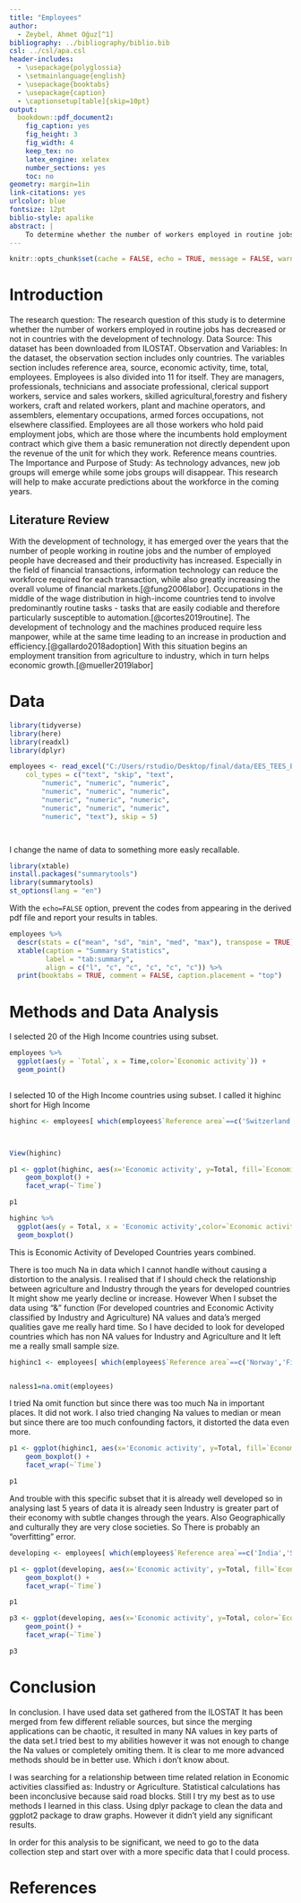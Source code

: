 ```yaml
---
title: "Employees"
author: 
  - Zeybel, Ahmet Oğuz[^1]
bibliography: ../bibliography/biblio.bib
csl: ../csl/apa.csl
header-includes:
  - \usepackage{polyglossia}
  - \setmainlanguage{english}
  - \usepackage{booktabs}
  - \usepackage{caption} 
  - \captionsetup[table]{skip=10pt}
output:
  bookdown::pdf_document2:
    fig_caption: yes
    fig_height: 3
    fig_width: 4
    keep_tex: no
    latex_engine: xelatex
    number_sections: yes
    toc: no
geometry: margin=1in
link-citations: yes
urlcolor: blue
fontsize: 12pt
biblio-style: apalike
abstract: |
    To determine whether the number of workers employed in routine jobs has decreased or not in countries with the development of technology and to interpret and predict what the future of routine work will be as technology evolves, we used dataset included 16 variables deriving from ILOSTAT. When we did a literature review, we observed that as the need for manpower decreased with the development of technology, the workforce shifted from the agricultural sector to the industrial sector, and productivity and economic growth increased. However, when performing data analysis, having too many NA values and their importance in dataset prevented us from interpreting the large data set and pushed us to examine a smaller sample.
---
```

```r
knitr::opts_chunk$set(cache = FALSE, echo = TRUE, message = FALSE, warning = FALSE)
```

<!-- ======================================================================= -->
<!-- ============================== FOOTNOTES ============================== -->
<!-- ======================================================================= -->
[^1]: 20080509, [Github Repo](https://github.com/AhmetZeybell/final.git)





# Introduction
The research question: The research question of this study is to determine whether the number of workers employed in routine jobs has decreased or not in countries with the development of technology.
Data Source: This dataset has been downloaded from ILOSTAT.
Observation and Variables: In the dataset, the observation section includes only countries. The variables section includes reference area, source, economic activity, time, total, employees. Employees is also divided into 11 for itself. They are managers, professionals, technicians and associate professional, clerical support workers, service and sales workers, skilled agricultural,forestry and fishery workers, craft and related workers, plant and machine operators, and assemblers, elementary occupations, armed forces occupations, not elsewhere classified. Employees are all those workers who hold paid employment jobs, which are those where the incumbents hold employment contract which give them a basic remuneration not directly dependent upon the revenue of the unit for which they work. Reference means countries.
The Importance and Purpose of Study: As technology advances, new job groups will emerge while some jobs groups will disappear. This research will help to make accurate predictions about the workforce in the coming years.



## Literature Review

With the development of technology, it has emerged over the years that the number of people working in routine jobs and the number of employed people have decreased and their productivity has increased.  Especially in the field of financial transactions, information technology can reduce the workforce required for each transaction, while also greatly increasing the overall volume of financial markets.[@fung2006labor]. Occupations in the middle of the wage distribution in high-income countries tend to involve predominantly routine tasks - tasks that are easily codiable and therefore particularly susceptible to automation.[@cortes2019routine]. The development of technology and the machines produced require less manpower, while at the same time leading to an increase in production and efficiency.[@gallardo2018adoption] With this situation begins an employment transition from agriculture to industry, which in turn helps economic growth.[@mueller2019labor]


# Data
```r
library(tidyverse)
library(here)
library(readxl)
library(dplyr)

employees <- read_excel("C:/Users/rstudio/Desktop/final/data/EES_TEES_ECO_OCU_NB_A_EN.xlsx", 
    col_types = c("text", "skip", "text", 
        "numeric", "numeric", "numeric", 
        "numeric", "numeric", "numeric", 
        "numeric", "numeric", "numeric", 
        "numeric", "numeric", "numeric", 
        "numeric", "text"), skip = 5)




```

I change the name of data to something more easly recallable.

```r
library(xtable) 
install.packages("summarytools")
library(summarytools)
st_options(lang = "en")
```

With the `echo=FALSE` option, prevent the codes from appearing in the derived pdf file and report your results in tables.

```r
employees %>%
  descr(stats = c("mean", "sd", "min", "med", "max"), transpose = TRUE) %>% 
  xtable(caption = "Summary Statistics",
         label = "tab:summary",
         align = c("l", "c", "c", "c", "c", "c")) %>% 
  print(booktabs = TRUE, comment = FALSE, caption.placement = "top")
```


# Methods and Data Analysis

I selected 20 of the High Income countries using subset.

```r

employees %>% 
  ggplot(aes(y = `Total`, x = Time,color=`Economic activity`)) +
  geom_point()
 
```

I selected 10 of the High Income countries using subset. I called it highinc short for High Income

```r
highinc <- employees[ which(employees$`Reference area`==c('Switzerland','Japan','Canada','Netherlands','United Kingdom','Germany','Denmark','Sweden','Australia','Singapore','Finland','France','Israel','Norway','India','Iceland','Italy','Belgium','Norway','South Korea')) , ]



View(highinc)
```

```r
p1 <- ggplot(highinc, aes(x='Economic activity', y=Total, fill=`Economic activity`)) + 
    geom_boxplot() +
    facet_wrap(~`Time`)

p1
```

```r
highinc %>% 
  ggplot(aes(y = Total, x = 'Economic activity',color=`Economic activity`,fill)) +
  geom_boxplot()
```

This is Economic Activity of Developed Countries years combined.

There is too much Na in data which I cannot handle without causing a distortion to the analysis. I realised that if I should check the relationship between agriculture and Industry through the years for developed countries It might show me yearly decline or increase. However When I subset the data using "&" function (For developed countries and Economic Activity classified by Industry and Agriculture) NA values and data's merged qualities gave me really hard time. So I have decided to look for developed countries which has non NA values for Industry and Agriculture and It left me a really small sample size.

```r
highinc1 <- employees[ which(employees$`Reference area`==c('Norway','Finland','Sweden') & employees$`Economic activity`==c('Agriculture','Industry')) , ]


naless1=na.omit(employees)
```

I tried Na omit function but since there was too much Na in important places. It did not work. I also tried changing Na values to median or mean but since there are too much confounding factors, it distorted the data even more.

```r
p1 <- ggplot(highinc1, aes(x='Economic activity', y=Total, fill=`Economic activity`)) + 
    geom_boxplot() +
    facet_wrap(~`Time`)

p1
```

And trouble with this specific subset that it is already well developed so in analysing last 5 years of data it is already seen Industry is greater part of their economy with subtle changes through the years. Also Geographically and culturally they are very close societies. So There is probably an "overfitting" error.

```r
developing <- employees[ which(employees$`Reference area`==c('India','South Korea','Brazil','South Korea')) , ]

p1 <- ggplot(developing, aes(x='Economic activity', y=Total, fill=`Economic activity`)) + 
    geom_boxplot() +
    facet_wrap(~`Time`)

p1


```

```r
p3 <- ggplot(developing, aes(x='Economic activity', y=Total, color=`Economic activity`)) + 
    geom_point() +
    facet_wrap(~`Time`)

p3
```



# Conclusion

In conclusion. I have used data set gathered from the ILOSTAT It has been merged from few different reliable sources, but since the merging applications can be chaotic, it resulted in many NA values in key parts of the data set.I tried best to my abilities however it was not enough to change the Na values or completely omiting them. It is clear to me more advanced methods should be in better use. Which i don't know about.

I was searching for a relationship between time related relation in Economic activities classified as: Industry or Agriculture. Statistical calculations has been inconclusive because said road blocks. Still I try my best as to use methods I learned in this class. Using dplyr package to clean the data and ggplot2 package to draw graphs. However it didn't yield any significant results.

In order for this analysis to be significant, we need to go to the data collection step and start over with a more specific data that I could process.

\newpage
# References {#references}
<div id="refs"></div>

